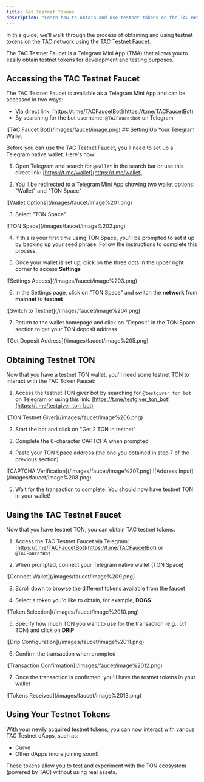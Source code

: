 ```yaml
---
title: Get Testnet Tokens
description: "Learn how to obtain and use testnet tokens on the TAC network"
---
```


In this guide, we'll walk through the process of obtaining and using testnet tokens on the TAC network using the TAC Testnet Faucet.

<Info>
  The TAC Testnet Faucet is a Telegram Mini App (TMA) that allows you to easily
  obtain testnet tokens for development and testing purposes.
</Info>

## Accessing the TAC Testnet Faucet

The TAC Testnet Faucet is available as a Telegram Mini App and can be accessed in two ways:

- Via direct link: [https://t.me/TACFaucetBot](https://t.me/TACFaucetBot)
- By searching for the bot username: `@TACFaucetBot` on Telegram

<Frame>![TAC Faucet Bot](/images/faucet/image.png)</Frame>
## Setting Up Your Telegram Wallet

Before you can use the TAC Testnet Faucet, you'll need to set up a Telegram native wallet. Here's how:

1. Open Telegram and search for `@wallet` in the search bar or use this direct link: [https://t.me/wallet](https://t.me/wallet)

2. You'll be redirected to a Telegram Mini App showing two wallet options: "Wallet" and "TON Space"

<Frame>![Wallet Options](/images/faucet/image%201.png)</Frame>

3. Select "TON Space"

<Frame>![TON Space](/images/faucet/image%202.png)</Frame>

4. If this is your first time using TON Space, you'll be prompted to set it up by backing up your seed phrase. Follow the instructions to complete this process.

5. Once your wallet is set up, click on the three dots in the upper right corner to access **Settings**

<Frame>![Settings Access](/images/faucet/image%203.png)</Frame>

6. In the Settings page, click on "TON Space" and switch the **network** from **mainnet** to **testnet**

<Frame>![Switch to Testnet](/images/faucet/image%204.png)</Frame>

7. Return to the wallet homepage and click on "Deposit" in the TON Space section to get your TON deposit address

<Frame>![Get Deposit Address](/images/faucet/image%205.png)</Frame>

## Obtaining Testnet TON

Now that you have a testnet TON wallet, you'll need some testnet TON to interact with the TAC Token Faucet:

1. Access the testnet TON giver bot by searching for `@testgiver_ton_bot` on Telegram or using this link: [https://t.me/testgiver_ton_bot](https://t.me/testgiver_ton_bot)

<Frame>![TON Testnet Giver](/images/faucet/image%206.png)</Frame>

2. Start the bot and click on "Get 2 TON in testnet"

3. Complete the 6-character CAPTCHA when prompted

4. Paste your TON Space address (the one you obtained in step 7 of the previous section)

<Frame>![CAPTCHA Verification](/images/faucet/image%207.png)</Frame>
<Frame>![Address Input](/images/faucet/image%208.png)</Frame>

5. Wait for the transaction to complete. You should now have testnet TON in your wallet!

## Using the TAC Testnet Faucet

Now that you have testnet TON, you can obtain TAC testnet tokens:

1. Access the TAC Testnet Faucet via Telegram: [https://t.me/TACFaucetBot](https://t.me/TACFaucetBot) or `@TACFaucetBot`

2. When prompted, connect your Telegram native wallet (TON Space)

<Frame>![Connect Wallet](/images/faucet/image%209.png)</Frame>

3. Scroll down to browse the different tokens available from the faucet

4. Select a token you'd like to obtain, for example, **DOGS**

<Frame>![Token Selection](/images/faucet/image%2010.png)</Frame>

5. Specify how much TON you want to use for the transaction (e.g., 0.1 TON) and click on **DRIP**

<Frame>![Drip Configuration](/images/faucet/image%2011.png)</Frame>

6. Confirm the transaction when prompted

<Frame>![Transaction Confirmation](/images/faucet/image%2012.png)</Frame>

7. Once the transaction is confirmed, you'll have the testnet tokens in your wallet

<Frame>![Tokens Received](/images/faucet/image%2013.png)</Frame>

## Using Your Testnet Tokens

With your newly acquired testnet tokens, you can now interact with various TAC Testnet dApps, such as:

- Curve
- Other dApps (more joining soon!)

These tokens allow you to test and experiment with the TON ecosystem (powered by TAC) without using real assets.
